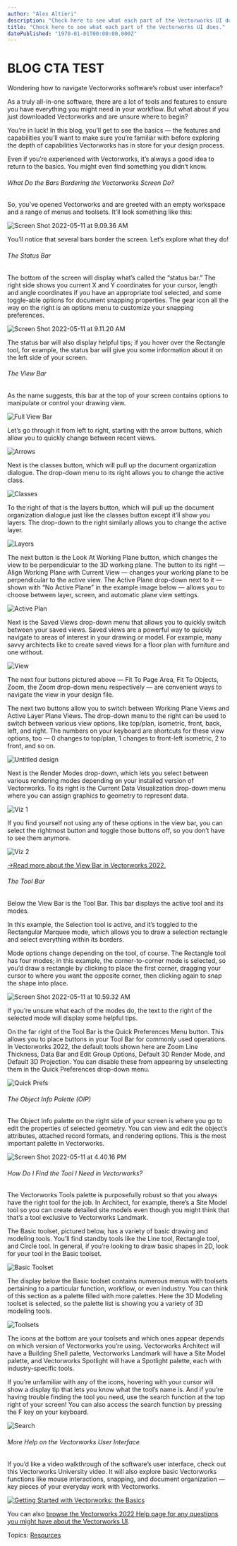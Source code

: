 ```yaml
---
author: "Alex Altieri"
description: "Check here to see what each part of the Vectorworks UI does."
title: "Check here to see what each part of the Vectorworks UI does." 
datePublished: "1970-01-01T00:00:00.000Z"
---
```

# BLOG CTA TEST

Wondering how to navigate Vectorworks software’s robust user interface?

As a truly all-in-one software, there are a lot of tools and features to ensure you have everything you might need in your workflow. But what about if you just downloaded Vectorworks and are unsure where to begin?

You’re in luck! In this blog, you’ll get to see the basics — the features and capabilities you’ll want to make sure you’re familiar with before exploring the depth of capabilities Vectorworks has in store for your design process.

Even if you’re experienced with Vectorworks, it’s always a good idea to return to the basics. You might even find something you didn’t know.

###### What Do the Bars Bordering the Vectorworks Screen Do?

So, you’ve opened Vectorworks and are greeted with an empty workspace and a range of menus and toolsets. It’ll look something like this:

![Screen Shot 2022-05-11 at 9.09.36 AM](https://blog.vectorworks.net/hs-fs/hubfs/Blog%20Images/2022%20PVW%20Images/05_UI/Screen%20Shot%202022-05-11%20at%209.09.36%20AM.png?width=650&name=Screen%20Shot%202022-05-11%20at%209.09.36%20AM.png)

You’ll notice that several bars border the screen. Let’s explore what they do!

###### The Status Bar

The bottom of the screen will display what’s called the “status bar.” The right side shows you current X and Y coordinates for your cursor, length and angle coordinates if you have an appropriate tool selected, and some toggle-able options for document snapping properties. The gear icon all the way on the right is an options menu to customize your snapping preferences.

![Screen Shot 2022-05-11 at 9.11.20 AM](https://blog.vectorworks.net/hs-fs/hubfs/Blog%20Images/2022%20PVW%20Images/05_UI/Screen%20Shot%202022-05-11%20at%209.11.20%20AM.png?width=650&name=Screen%20Shot%202022-05-11%20at%209.11.20%20AM.png)

The status bar will also display helpful tips; if you hover over the Rectangle tool, for example, the status bar will give you some information about it on the left side of your screen.

###### The View Bar

As the name suggests, this bar at the top of your screen contains options to manipulate or control your drawing view.

![Full View Bar](https://blog.vectorworks.net/hs-fs/hubfs/Blog%20Images/2022%20PVW%20Images/05_UI/Full%20View%20Bar.png?width=650&name=Full%20View%20Bar.png)

Let’s go through it from left to right, starting with the arrow buttons, which allow you to quickly change between recent views.

![Arrows](https://blog.vectorworks.net/hs-fs/hubfs/Blog%20Images/2022%20PVW%20Images/05_UI/Arrows.png?width=407&name=Arrows.png)

Next is the classes button, which will pull up the document organization dialogue. The drop-down menu to its right allows you to change the active class.

![Classes](https://blog.vectorworks.net/hs-fs/hubfs/Blog%20Images/2022%20PVW%20Images/05_UI/Classes.png?width=502&name=Classes.png)

To the right of that is the layers button, which will pull up the document organization dialogue just like the classes button except it’ll show you layers. The drop-down to the right similarly allows you to change the active layer.

![Layers](https://blog.vectorworks.net/hs-fs/hubfs/Blog%20Images/2022%20PVW%20Images/05_UI/Layers.png?width=502&name=Layers.png)

The next button is the Look At Working Plane button, which changes the view to be perpendicular to the 3D working plane. The button to its right — Align Working Plane with Current View — changes your working plane to be perpendicular to the active view. The Active Plane drop-down next to it — shown with “No Active Plane” in the example image below — allows you to choose between layer, screen, and automatic plane view settings.

![Active Plan](https://blog.vectorworks.net/hs-fs/hubfs/Blog%20Images/2022%20PVW%20Images/05_UI/Active%20Plan.png?width=502&name=Active%20Plan.png)

Next is the Saved Views drop-down menu that allows you to quickly switch between your saved views. Saved views are a powerful way to quickly navigate to areas of interest in your drawing or model. For example, many savvy architects like to create saved views for a floor plan with furniture and one without.

![View](https://blog.vectorworks.net/hs-fs/hubfs/Blog%20Images/2022%20PVW%20Images/05_UI/View.png?width=520&name=View.png)

The next four buttons pictured above — Fit To Page Area, Fit To Objects, Zoom, the Zoom drop-down menu respectively — are convenient ways to navigate the view in your design file.

The next two buttons allow you to switch between Working Plane Views and Active Layer Plane Views. The drop-down menu to the right can be used to switch between various view options, like top/plan, isometric, front, back, left, and right. The numbers on your keyboard are shortcuts for these view options, too — 0 changes to top/plan, 1 changes to front-left isometric, 2 to front, and so on.

![Untitled design](https://blog.vectorworks.net/hs-fs/hubfs/Blog%20Images/2022%20PVW%20Images/05_UI/Untitled%20design.png?width=520&name=Untitled%20design.png)

Next is the Render Modes drop-down, which lets you select between various rendering modes depending on your installed version of Vectorworks. To its right is the Current Data Visualization drop-down menu where you can assign graphics to geometry to represent data.

![Viz 1](https://blog.vectorworks.net/hs-fs/hubfs/Blog%20Images/2022%20PVW%20Images/05_UI/Viz%201.png?width=520&name=Viz%201.png)

If you find yourself not using any of these options in the view bar, you can select the rightmost button and toggle those buttons off, so you don’t have to see them anymore.

![Viz 2](https://blog.vectorworks.net/hs-fs/hubfs/Blog%20Images/2022%20PVW%20Images/05_UI/Viz%202.png?width=520&name=Viz%202.png)

[→Read more about the View Bar in Vectorworks 2022.](https://app-help.vectorworks.net/2022/eng/VW2022%5FGuide/Start/The%5FView%5Fbar.htm#h)

###### The Tool Bar

Below the View Bar is the Tool Bar. This bar displays the active tool and its modes.

In this example, the Selection tool is active, and it’s toggled to the Rectangular Marquee mode, which allows you to draw a selection rectangle and select everything within its borders.

Mode options change depending on the tool, of course. The Rectangle tool has four modes; in this example, the corner-to-corner mode is selected, so you’d draw a rectangle by clicking to place the first corner, dragging your cursor to where you want the opposite corner, then clicking again to snap the shape into place.

![Screen Shot 2022-05-11 at 10.59.32 AM](https://blog.vectorworks.net/hs-fs/hubfs/Blog%20Images/2022%20PVW%20Images/05_UI/Screen%20Shot%202022-05-11%20at%2010.59.32%20AM.png?width=520&name=Screen%20Shot%202022-05-11%20at%2010.59.32%20AM.png)

If you’re unsure what each of the modes do, the text to the right of the selected mode will display some helpful tips.

On the far right of the Tool Bar is the Quick Preferences Menu button. This allows you to place buttons in your Tool Bar for commonly used operations. In Vectorworks 2022, the default tools shown here are Zoom Line Thickness, Data Bar and Edit Group Options, Default 3D Render Mode, and Default 3D Projection. You can disable these from appearing by unselecting them in the Quick Preferences drop-down menu.

![Quick Prefs](https://blog.vectorworks.net/hs-fs/hubfs/Blog%20Images/2022%20PVW%20Images/05_UI/Quick%20Prefs.png?width=520&name=Quick%20Prefs.png)

###### The Object Info Palette (OIP)

The Object Info palette on the right side of your screen is where you go to edit the properties of selected geometry. You can view and edit the object’s attributes, attached record formats, and rendering options. This is the most important palette in Vectorworks.

![Screen Shot 2022-05-11 at 4.40.16 PM](https://blog.vectorworks.net/hs-fs/hubfs/Blog%20Images/2022%20PVW%20Images/05_UI/Screen%20Shot%202022-05-11%20at%204.40.16%20PM.png?width=239&name=Screen%20Shot%202022-05-11%20at%204.40.16%20PM.png)

###### How Do I Find the Tool I Need in Vectorworks?

The Vectorworks Tools palette is purposefully robust so that you always have the right tool for the job. In Architect, for example, there’s a Site Model tool so you can create detailed site models even though you might think that that’s a tool exclusive to Vectorworks Landmark.

The Basic toolset, pictured below, has a variety of basic drawing and modeling tools. You’ll find standby tools like the Line tool, Rectangle tool, and Circle tool. In general, if you’re looking to draw basic shapes in 2D, look for your tool in the Basic toolset.

![Basic Toolset](https://blog.vectorworks.net/hs-fs/hubfs/Blog%20Images/2022%20PVW%20Images/05_UI/Basic%20Toolset.png?width=141&name=Basic%20Toolset.png)

The display below the Basic toolset contains numerous menus with toolsets pertaining to a particular function, workflow, or even industry. You can think of this section as a palette filled with more palettes. Here the 3D Modeling toolset is selected, so the palette list is showing you a variety of 3D modeling tools.

![Toolsets](https://blog.vectorworks.net/hs-fs/hubfs/Blog%20Images/2022%20PVW%20Images/05_UI/Toolsets.png?width=141&name=Toolsets.png)

The icons at the bottom are your toolsets and which ones appear depends on which version of Vectorworks you’re using. Vectorworks Architect will have a Building Shell palette, Vectorworks Landmark will have a Site Model palette, and Vectorworks Spotlight will have a Spotlight palette, each with industry-specific tools.

If you’re unfamiliar with any of the icons, hovering with your cursor will show a display tip that lets you know what the tool’s name is. And if you’re having trouble finding the tool you need, use the search function at the top right of your screen! You can also access the search function by pressing the F key on your keyboard.

![Search](https://blog.vectorworks.net/hs-fs/hubfs/Blog%20Images/2022%20PVW%20Images/05_UI/Search.png?width=520&name=Search.png)

###### More Help on the Vectorworks User Interface

If you’d like a video walkthrough of the software’s user interface, check out this Vectorworks University video. It will also explore basic Vectorworks functions like mouse interactions, snapping, and document organization — key pieces of your everyday work with Vectorworks.

[![Getting Started with Vectorworks: the Basics](https://no-cache.hubspot.com/cta/default/3018241/8718103c-fde2-44c2-836e-5315fcdb6fb3.png)](https://cta-redirect.hubspot.com/cta/redirect/3018241/8718103c-fde2-44c2-836e-5315fcdb6fb3) 

You can also [browse the Vectorworks 2022 Help page for any questions you might have about the Vectorworks UI](https://app-help.vectorworks.net/2022/eng/VW2022%5FGuide/LandingPage/Welcome%5Fto%5FVectorworks.htm).

 Topics: [Resources](https://blog.vectorworks.net/topic/resources) 

 